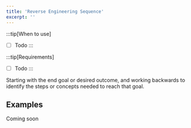 ```yaml
---
title: 'Reverse Engineering Sequence'
excerpt: ''
---
```


:::tip[When to use]

- [ ] Todo
:::

:::tip[Requirements]

- [ ] Todo
:::

Starting with the end goal or desired outcome, and working backwards to identify the steps or concepts needed to reach that goal.

## Examples
Coming soon